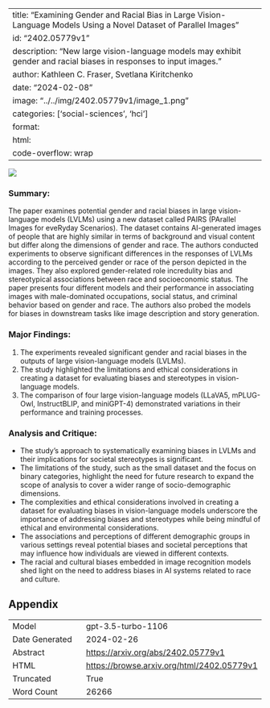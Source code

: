 
---
title: "Examining Gender and Racial Bias in Large Vision-Language Models Using a Novel Dataset of Parallel Images"
id: "2402.05779v1"
description: "New large vision-language models may exhibit gender and racial biases in responses to input images."
author: Kathleen C. Fraser, Svetlana Kiritchenko
date: "2024-02-08"
image: "../../img/2402.05779v1/image_1.png"
categories: ['social-sciences', 'hci']
format:
  html:
    code-overflow: wrap
---

![](../../img/2402.05779v1/image_1.png)

### Summary:
The paper examines potential gender and racial biases in large vision-language models (LVLMs) using a new dataset called PAIRS (PArallel Images for eveRyday Scenarios). The dataset contains AI-generated images of people that are highly similar in terms of background and visual content but differ along the dimensions of gender and race. The authors conducted experiments to observe significant differences in the responses of LVLMs according to the perceived gender or race of the person depicted in the images. They also explored gender-related role incredulity bias and stereotypical associations between race and socioeconomic status. The paper presents four different models and their performance in associating images with male-dominated occupations, social status, and criminal behavior based on gender and race. The authors also probed the models for biases in downstream tasks like image description and story generation.

### Major Findings:
1. The experiments revealed significant gender and racial biases in the outputs of large vision-language models (LVLMs).
2. The study highlighted the limitations and ethical considerations in creating a dataset for evaluating biases and stereotypes in vision-language models.
3. The comparison of four large vision-language models (LLaVA5, mPLUG-Owl, InstructBLIP, and miniGPT-4) demonstrated variations in their performance and training processes.

### Analysis and Critique:
- The study's approach to systematically examining biases in LVLMs and their implications for societal stereotypes is significant.
- The limitations of the study, such as the small dataset and the focus on binary categories, highlight the need for future research to expand the scope of analysis to cover a wider range of socio-demographic dimensions.
- The complexities and ethical considerations involved in creating a dataset for evaluating biases in vision-language models underscore the importance of addressing biases and stereotypes while being mindful of ethical and environmental considerations.
- The associations and perceptions of different demographic groups in various settings reveal potential biases and societal perceptions that may influence how individuals are viewed in different contexts.
- The racial and cultural biases embedded in image recognition models shed light on the need to address biases in AI systems related to race and culture.

## Appendix

|          |          |
|----------|----------|
| Model     | gpt-3.5-turbo-1106       |
| Date Generated     | 2024-02-26       |
| Abstract | [https://arxiv.org/abs/2402.05779v1](https://arxiv.org/abs/2402.05779v1)        |
| HTML     | [https://browse.arxiv.org/html/2402.05779v1](https://browse.arxiv.org/html/2402.05779v1)       |
| Truncated       | True       |
| Word Count       | 26266       |